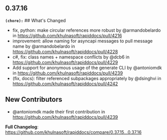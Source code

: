 ## 0.37.16
**`(chore):`** ## What's Changed
* fix, python: make circular references more robust by @armandobelardo in https://github.com/khulnasoft/rapiddocs/pull/4216
* improvement: allow naming for asyncapi messages to pull message name by @armandobelardo in https://github.com/khulnasoft/rapiddocs/pull/4228
* c#, fix: class names + namespace conflicts by @dcb6 in https://github.com/khulnasoft/rapiddocs/pull/4229
* Add support for anonymous usage of the generate CLI by @antoniomdk in https://github.com/khulnasoft/rapiddocs/pull/4239
* (fix, docs): filter referenced subpackages appropriately by @dsinghvi in https://github.com/khulnasoft/rapiddocs/pull/4242

## New Contributors
* @antoniomdk made their first contribution in https://github.com/khulnasoft/rapiddocs/pull/4239

**Full Changelog**: https://github.com/khulnasoft/rapiddocs/compare/0.37.15...0.37.16

